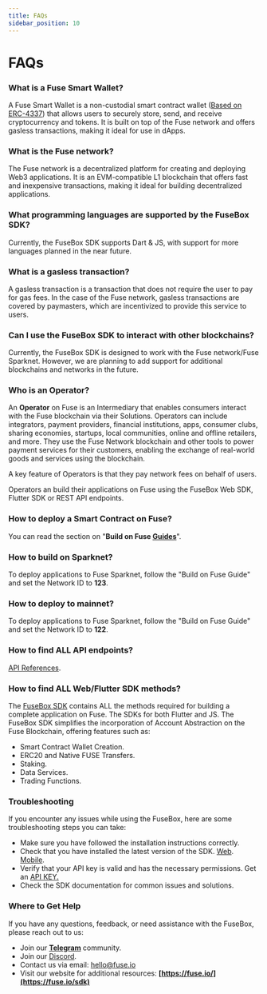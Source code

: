 ```yaml
---
title: FAQs
sidebar_position: 10
---
```


# FAQs

### What is a Fuse Smart Wallet?

A Fuse Smart Wallet is a non-custodial smart contract wallet ([Based on ERC-4337](https://eips.ethereum.org/EIPS/eip-4337)) that allows users to securely store, send, and receive cryptocurrency and tokens. It is built on top of the Fuse network and offers gasless transactions, making it ideal for use in dApps.

### What is the Fuse network?

The Fuse network is a decentralized platform for creating and deploying Web3 applications. It is an EVM-compatible L1 blockchain that offers fast and inexpensive transactions, making it ideal for building decentralized applications.

### What programming languages are supported by the FuseBox SDK?

Currently, the FuseBox SDK supports Dart & JS, with support for more languages planned in the near future.

### What is a gasless transaction?

A gasless transaction is a transaction that does not require the user to pay for gas fees. In the case of the Fuse network, gasless transactions are covered by paymasters, which are incentivized to provide this service to users.

### Can I use the FuseBox SDK to interact with other blockchains?

Currently, the FuseBox SDK is designed to work with the Fuse network/Fuse Sparknet. However, we are planning to add support for additional blockchains and networks in the future.

### Who is an Operator?

An **Operator** on Fuse is an Intermediary that enables consumers interact with the Fuse blockchain via their Solutions. Operators can include integrators, payment providers, financial institutions, apps, consumer clubs, sharing economies, startups, local communities, online and offline retailers, and more. They use the Fuse Network blockchain and other tools to power payment services for their customers, enabling the exchange of real-world goods and services using the blockchain.

A key feature of Operators is that they pay network fees on behalf of users.

Operators an build their applications on Fuse using the FuseBox Web SDK, Flutter SDK or REST API endpoints.

### How to deploy a Smart Contract on Fuse?

You can read the section on "**Build on Fuse [Guides](./deploying-smart-contracts/)**".

### How to build on Sparknet?

To deploy applications to Fuse Sparknet, follow the "Build on Fuse Guide" and set the Network ID to **123**.

### How to deploy to mainnet?

To deploy applications to Fuse Sparknet, follow the "Build on Fuse Guide" and set the Network ID to **122**.

### How to find ALL API endpoints?

[API References](/api-introduction).

### How to find ALL Web/Flutter SDK methods?

The [FuseBox SDK](../../fuse-box/sdk/) contains ALL the methods required for building a complete application on Fuse. The SDKs for both Flutter and JS. The FuseBox SDK simplifies the incorporation of Account Abstraction on the Fuse Blockchain, offering features such as:

- Smart Contract Wallet Creation.
- ERC20 and Native FUSE Transfers.
- Staking.
- Data Services.
- Trading Functions.

### Troubleshooting

If you encounter any issues while using the FuseBox, here are some troubleshooting steps you can take:

- Make sure you have followed the installation instructions correctly.
- Check that you have installed the latest version of the SDK. [Web](https://www.npmjs.com/package/@fuseio/fusebox-web-sdk "Web SDK"). [Mobile](https://pub.dev/packages/fuse_wallet_sdk "Flutter SDK").
- Verify that your API key is valid and has the necessary permissions. Get an [API KEY.](https://console.fuse.io/build "API KEY")
- Check the SDK documentation for common issues and solutions.

### Where to Get Help

If you have any questions, feedback, or need assistance with the FuseBox, please reach out to us:

- Join our **[Telegram](https://t.me/fuseio/163566)** community.
- Join our [Discord](https://discord.com/invite/jpPMeSZ "Discord").
- Contact us via email: [hello@fuse.io](mail:hello@fuse.io "email")
- Visit our website for additional resources: **[https://fuse.io/](https://fuse.io/sdk)**
